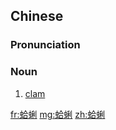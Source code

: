 ==Chinese==
{{zh-forms}}

===Pronunciation===
{{zh-pron
|m=gélí,tl=y
|cat=n
}}

===Noun===
{{zh-noun}}

# [[clam]]

[[fr:蛤蜊]]
[[mg:蛤蜊]]
[[zh:蛤蜊]]